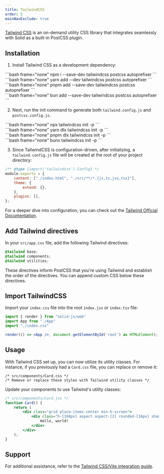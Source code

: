 ```yaml
---
title: TailwindCSS
order: 5
mainNavExclude: true
---
```


[Tailwind CSS](https://tailwindcss.com/) is an on-demand utility CSS library that integrates seamlessly with Solid as a built-in PostCSS plugin.

## Installation

1. Install Tailwind CSS as a development dependency:

<TabsCodeBlocks>
<div id="npm">
```bash frame="none"
npm i --save-dev tailwindcss postcss autoprefixer
```
</div>

<div id="yarn">
```bash frame="none"
yarn add --dev tailwindcss postcss autoprefixer
```
</div>

<div id="pnpm">
```bash frame="none"
pnpm add --save-dev tailwindcss postcss autoprefixer
```
</div>

<div id="bun">
```bash frame="none"
bun add --save-dev tailwindcss postcss autoprefixer
```
</div>
</TabsCodeBlocks>

2. Next, run the init command to generate both `tailwind.config.js` and `postcss.config.js`.

<TabsCodeBlocks>
<div id="npm">
```bash frame="none"
npx tailwindcss init -p
```
</div>

<div id="yarn">
```bash frame="none"
yarn dlx tailwindcss init -p
```
</div>

<div id="pnpm">
```bash frame="none"
pnpm dlx tailwindcss init -p
```
</div>

<div id="bun">
```bash frame="none"
bunx tailwindcss init -p
```
</div>
</TabsCodeBlocks>

3. Since TailwindCSS is configuration-driven, after initializing, a `tailwind.config.js` file will be created at the root of your project directory:

```js
/** @type {import('tailwindcss').Config} */
module.exports = {
	content: ["./index.html", "./src/**/*.{js,ts,jsx,tsx}"],
	theme: {
		extend: {},
	},
	plugins: [],
};
```

For a deeper dive into configuration, you can check out the [Tailwind Official Documentation](https://tailwindcss.com/docs/configuration).

## Add Tailwind directives

In your `src/app.css` file, add the following Tailwind directives:

```css
@tailwind base;
@tailwind components;
@tailwind utilities;
```

These directives inform PostCSS that you're using Tailwind and establish the order of the directives. You can append custom CSS below these directives.

## Import TailwindCSS

Import your `index.css` file into the root `index.jsx` or `index.tsx` file:

```jsx
import { render } from "solid-js/web"
import App from "./App"
import "./index.css"

render(() => <App />, document.getElementById('root') as HTMLElement);
```

## Usage

With Tailwind CSS set up, you can now utilize its utility classes.
For instance, if you previously had a `Card.css` file, you can replace or remove it:

```
/* src/components/Card.css */
/* Remove or replace these styles with Tailwind utility classes */
```

Update your components to use Tailwind's utility classes:

```jsx
/* src/components/Card.jsx */
function Card() {
	return (
		<div class="grid place-items-center min-h-screen">
			<div class="h-[160px] aspect aspect-[2] rounded-[16px] shadow-[0_0_0_4px_hsl(0_0%_0%_/_15%)]">
				Hello, world!
			</div>
		</div>
	);
}
```

## Support

For additional assistance, refer to the [Tailwind CSS/Vite integration guide](https://tailwindcss.com/docs/guides/vite).
